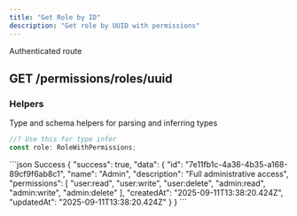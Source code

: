 ```yaml
---
title: "Get Role by ID"
description: "Get role by UUID with permissions"
---
```


<Info>Authenticated route</Info>
## GET /permissions/roles/uuid

<ResponseField
  name="uuid"
  type="param"
  example="7e11fb1c-4a36-4b35-a168-89cf9f6ab8c1"
  required
/>

### Helpers

Type and schema helpers for parsing and inferring types

```ts RoleWithPermissions
//? Use this for type infer
const role: RoleWithPermissions;
```

<ResponseExample>
```json Success
{
    "success": true,
    "data": {
        "id": "7e11fb1c-4a36-4b35-a168-89cf9f6ab8c1",
        "name": "Admin",
        "description": "Full administrative access",
        "permissions": [
            "user:read",
            "user:write",
            "user:delete",
            "admin:read",
            "admin:write",
            "admin:delete"
        ],
        "createdAt": "2025-09-11T13:38:20.424Z",
        "updatedAt": "2025-09-11T13:38:20.424Z"
    }
}
```
</ResponseExample>
